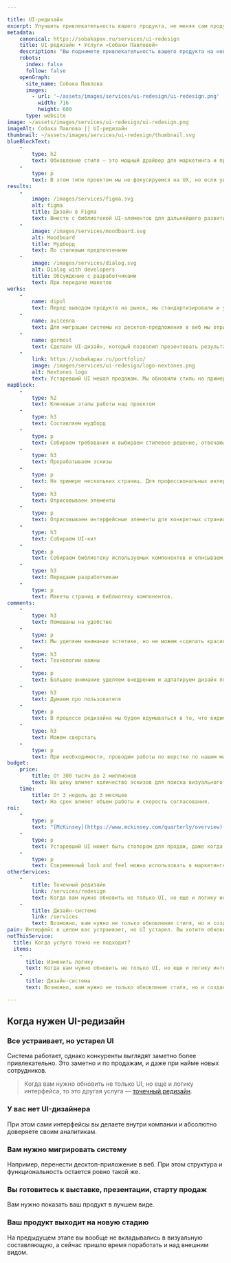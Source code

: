 ```yaml
---

title: UI-редизайн
excerpt: Улучшить привлекательность вашего продукта, не меняя сам продукт. Современный и выделяющийся среди конкурентов дизайн. 
metadata:
    canonical: https://sobakapav.ru/services/ui-redesign
    title: UI-редизайн • Услуги «Собаки Павловой»
    description: "Вы поднимете привлекательность вашего продукта на новый уровень, не меняя сам продукт. Мы сделаем дизайн современным и выделяющимся среди конкурентов"
    robots:
      index: false
      follow: false
    openGraph:
      site_name: Собака Павлова
      images:
        - url: '~/assets/images/services/ui-redesign/ui-redesign.png'
          width: 716
          height: 600
      type: website
image: ~/assets/images/services/ui-redesign/ui-redesign.png
imageAlt: Собака Павлова || UI-редизайн
thumbnail: ~/assets/images/services/ui-redesign/thumbnail.svg
blueBlockText:
    -
        type: h2
        text: Обновление стиля — это мощный драйвер для маркетинга и продаж
    -
        type: p
        text: В этом типе проектом мы не фокусируемся на UX, но если увидим существенные проблемы, то обязательно о них расскажем.
results:
    -
        image: /images/services/figma.svg
        alt: figma
        title: Дизайн в Figma
        text: Вместе с библиотекой UI-элементов для дальнейшего развития
    -
        image: /images/services/moodboard.svg
        alt: Moodboard
        title: Мудборд
        text: По стилевым предпочтениям
    -
        image: /images/services/dialog.svg
        alt: Dialog with developers
        title: Обсуждение с разработчиками
        text: При передаче макетов                                                  
works:
    -
        name: dipol
        text: Перед выводом продукта на рынок, мы стандартизировали и унифицировали UI. 
    -
        name: avicenna
        text: Для миграции системы из десктоп-предложения в веб мы отрисовали интерфейс заново
    -
        name: gormost
        text: Сделали UI-дизайн, который позволил презентовать результат в министерствах.
    -
        link: https://sobakapav.ru/portfolio/
        image: /images/services/ui-redesign/logo-nextones.png
        alt: Nextones logo
        text: Устаревший UI мешал продажам. Мы обновили стиль на примере одного раздела.
mapBlock:
    -
        type: h2
        text: Ключевые этапы работы над проектом
    -
        type: h3
        text: Составляем мудборд
    -
        type: p
        text: Собираем требования и выбираем стилевое решение, отвечающее вашей задаче и техническим ограничениям.
    -
        type: h3
        text: Прорабатываем эскизы
    -
        type: p
        text: На примере нескольких страниц. Для профессиональных интерфейсов чаще всего достаточно одного варианта, для массовых — три и более.
    -
        type: h3
        text: Отрисовываем элементы
    -
        type: p
        text: Отрисовываем интерфейсные элементы для конкретных страницах, точечно улучшая UI. Собираем макеты ключевых страниц системы или всей системы, если это необходимо.
    -
        type: h3
        text: Собираем UI-кит
    -
        type: p
        text: Собираем библиотеку используемых компонентов и описываем принципы построения интерфейса.
    -
        type: h3
        text: Передаем разработчикам
    -
        type: p
        text: Макеты страниц и библиотеку компонентов.
comments:
    -
        type: h3
        text: Помешаны на удобстве
    -
        type: p
        text: Мы уделяем внимание эстетике, но не можем «сделать красиво» в ущерб удобству и практичности. Если вы считаете, что вам нужна красота для эмоционального привлечения пользователей, то мы — не самые подходящие подрядчики.
    -
        type: h3
        text: Технологии важны
    -
        type: p
        text: Большое внимание уделяем внедрению и адпатируем дизайн под технологию.
    -
        type: h3
        text: Думаем про пользователя
    -
        type: p
        text: В процессе редизайна мы будем вдумываться в то, что видим на экране. Выделять акценты, менять компоновку, предлагать заменить один UI-элемент другим или точечно что-то добавить. Так мы улучшаем пользовательское взаимодействие на конкретной странице, не затрагивая весь весь сценарий и во всю логику работы системы.
    -
        type: h3
        text: Можем сверстать
    -
        type: p
        text: При необходимости, проводим работы по верстке по нашим макетам.
budget:
    price:
        title: От 300 тысяч до 2 миллионов
        text: На цену влияет количество эскизов для поиска визуального решения и количество экранов, которые необходимо отрисовать.
    time:
        title: От 3 недель до 3 месяцев
        text: На срок влияет объем работы и скорость согласования.
roi:
    -
        type: p
        text: "[McKinsey](https://www.mckinsey.com/quarterly/overview) утверждают, что инвестиции в дизайн в целом позволяют компаниям [добиться существенного эффекта](https://www.mckinsey.com/capabilities/mckinsey-design/our-insights/the-business-value-of-design). В случае с UI-редизайном можно выделить два ключевых момента."
    -
        type: p
        text: Устаревший UI может быть стопором для продаж, даже когда дело касается профессиональных систем. В этом случае инвестиции в дизайн можно рассматривать, как инвестиции в продажи.
    -
        type: p
        text: Современный look and feel можно использовать в маркетинге, cистема становится демонстрируемой. В этом случае это еще и инвестиции в маркетинг.
otherServices:
    - 
        title: Точечный редизайн
        link: /services/redesign
        text: Когда вам нужно обновить не только UI, но еще и логику интерфейса, то это другая услуга — точечный редизайн.
    - 
        title: Дизайн-система
        link: /services
        text: Возможно, вам нужно не только обновление стиля, но и создание полноценной дизайн-системы. Это мы тоже делаем, но пока не описали отдельной услугой.
pain: Интерфейс в целом вас устраивает, но UI устарел. Вы хотите обновить стиль, сделать дизайн привлекательнее.
notThisService:
  title: Когда услуга точно не подходит?
  items:
    -
      title: Изменить логику
      text: Когда вам нужно обновить не только UI, но еще и логику интерфейса, то это другая услуга — [точечный редизайн](/services/redesign).
    -
      title: Дизайн-система
      text: Возможно, вам нужно не только обновление стиля, но и создание полноценной дизайн-системы. Это мы тоже делаем, но пока не описали отдельной услугой.

---
```


## Когда нужен UI-редизайн

### Все устраивает, но устарел UI

Система работает, однако конкуренты выглядят заметно более привлекательно. Это заметно и по продажам, и даже при найме новых сотрудников.

> Когда вам нужно обновить не только UI, но еще и логику интерфейса, то это другая услуга — [точечный редизайн](/services/redesign).

### У вас нет UI-дизайнера

При этом сами интерфейсы вы делаете внутри компании и абсолютно доверяете своим аналитикам.

### Вам нужно мигрировать систему

Например, перенести десктоп-приложение в веб. При этом структура и функциональность остается ровно такой же. 

### Вы готовитесь к выставке, презентации, старту продаж

Вам нужно показать ваш продукт в лучшем виде.

### Ваш продукт выходит на новую стадию

На предыдущем этапе вы вообще не вкладывались в визуальную составляющую, а сейчас пришло время поработать и над внешним видом.
